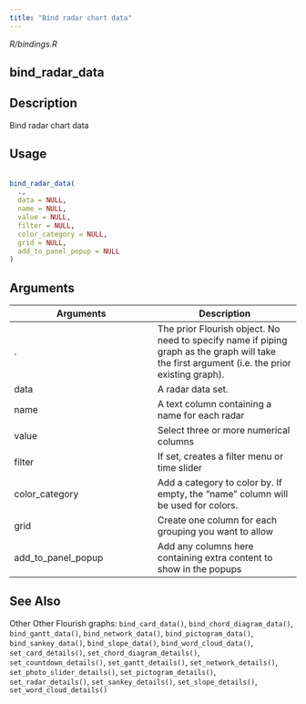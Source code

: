 ```yaml
---
title: "Bind radar chart data"
---
```


*R/bindings.R*

## bind_radar_data

## Description
 Bind radar chart data 


## Usage
```r
 
bind_radar_data( 
  ., 
  data = NULL, 
  name = NULL, 
  value = NULL, 
  filter = NULL, 
  color_category = NULL, 
  grid = NULL, 
  add_to_panel_popup = NULL 
) 
```

## Arguments
|Arguments|Description|
|---|---|
| . | The prior Flourish object. No need to specify name if piping graph as the graph will take the first argument (i.e. the prior existing graph). |
| data | A radar data set. |
| name | A text column containing a name for each radar |
| value | Select three or more numerical columns |
| filter | If set, creates a filter menu or time slider |
| color_category | Add a category to color by. If empty, the "name" column will be used for colors. |
| grid | Create one column for each grouping you want to allow |
| add_to_panel_popup | Add any columns here containing extra content to show in the popups |






## See Also
 Other Other Flourish graphs:  `bind_card_data()`, `bind_chord_diagram_data()`, `bind_gantt_data()`, `bind_network_data()`, `bind_pictogram_data()`, `bind_sankey_data()`, `bind_slope_data()`, `bind_word_cloud_data()`, `set_card_details()`, `set_chord_diagram_details()`, `set_countdown_details()`, `set_gantt_details()`, `set_network_details()`, `set_photo_slider_details()`, `set_pictogram_details()`, `set_radar_details()`, `set_sankey_details()`, `set_slope_details()`, `set_word_cloud_details()` 

